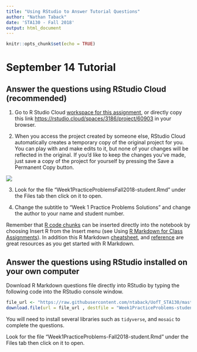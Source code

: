 ```yaml
---
title: "Using RStudio to Answer Tutorial Questions"
author: "Nathan Taback"
date: 'STA130 - Fall 2018'
output: html_document
---
```


```r
knitr::opts_chunk$set(echo = TRUE)
```

# September 14 Tutorial

## Answer the questions using RStudio Cloud (recommended)

1. Go to R Studio Cloud [workspace for this assignment](https://rstudio.cloud/spaces/3186/project/60903), or directly copy this link <https://rstudio.cloud/spaces/3186/project/60903> in your browser.

2. When you access the project created by someone else, RStudio Cloud automatically creates a temporary copy of the original project for you. You can play with and make edits to it, but none of your changes will be reflected in the original. If you’d like to keep the changes you’ve made, just save a copy of the project for yourself by pressing the Save a Permanent Copy button.

![](forkProject.png)

3. Look for the file "Week1PracticeProblemsFall2018-student.Rmd" under the Files tab then click on it to open.

4. Change the subtitle to "Week 1 Practice Problems Solutions" and change the author to your name and student number.

Remember that [R code chunks](http://rmarkdown.rstudio.com/authoring_rcodechunks.html) can be inserted directly into the notebook by choosing Insert R from the Insert menu (see Using [R Markdown for Class Assignments](https://ntaback.github.io/UofT_STA130/Rmarkdownforclassreports.html)). In addition this R Markdown [cheatsheet](http://www.rstudio.com/wp-content/uploads/2016/03/rmarkdown-cheatsheet-2.0.pdf), and [reference](http://www.rstudio.com/wp-content/uploads/2015/03/rmarkdown-reference.pdf) are great resources as you get started with R Markdown. 


## Answer the questions using RStudio installed on your own computer

Download R Markdown questions file directly into RStudio by typing the following code into the RStudio console window.   

```r
file_url <- "https://raw.githubusercontent.com/ntaback/UofT_STA130/master/Fall2018/week1/tutorial/Week1PracticeProblems-Fall2018-student.Rmd"
download.file(url = file_url , destfile = "Week1PracticeProblems-student_temp.Rmd")
```

You will need to install several libraries such as `tidyverse`, and `mosaic` to complete the questions.

Look for the file "Week1PracticeProblems-Fall2018-student.Rmd" under the Files tab then click on it to open.